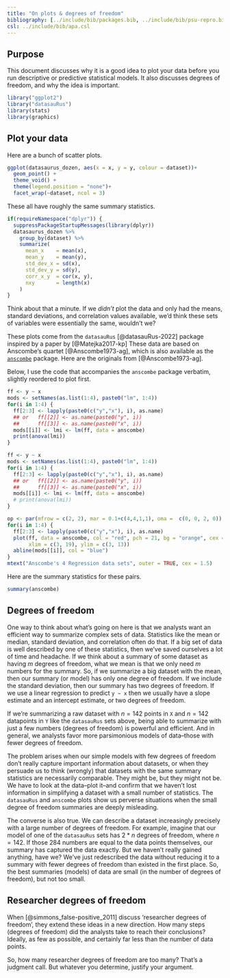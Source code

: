 ```yaml
---
title: "On plots & degrees of freedom"
bibliography: [../include/bib/packages.bib, ../include/bib/psu-repro.bib]
csl: ../include/bib/apa.csl
---
```


## Purpose

This document discusses why it is a good idea to plot your data before you run descriptive or predictive statistical models.
It also discusses degrees of freedom, and why the idea is important.

```r
library("ggplot2")
library("datasauRus")
library(stats)
library(graphics)
```

## Plot your data

Here are a bunch of scatter plots.

```r
ggplot(datasaurus_dozen, aes(x = x, y = y, colour = dataset))+
  geom_point() +
  theme_void() +
  theme(legend.position = "none")+
  facet_wrap(~dataset, ncol = 3)
```

These all have roughly the same summary statistics.

```r
if(requireNamespace("dplyr")) {
  suppressPackageStartupMessages(library(dplyr))
  datasaurus_dozen %>%
    group_by(dataset) %>%
    summarize(
      mean_x    = mean(x),
      mean_y    = mean(y),
      std_dev_x = sd(x),
      std_dev_y = sd(y),
      corr_x_y  = cor(x, y),
      nxy       = length(x)
    )
}
```

Think about that a minute.
If we *didn't* plot the data and only had the means, standard deviations, and correlation values available, we'd think these sets of variables were essentially the same, wouldn't we?

These plots come from the `datasauRus` [@datasauRus-2022] package inspired by a paper by [@Matejka2017-kp]
These data are based on Anscombe's quartet [@Anscombe1973-ag], which is also available as the [`anscombe`](https://cran.r-project.org/package=anscombe) package. 
Here are the originals from [@Anscombe1973-ag].

::: {.callout-note}

Below, I use the code that accompanies the `anscombe` package verbatim, slightly reordered to plot first.

:::

```r
ff <- y ~ x
mods <- setNames(as.list(1:4), paste0("lm", 1:4))
for(i in 1:4) {
  ff[2:3] <- lapply(paste0(c("y","x"), i), as.name)
  ## or   ff[[2]] <- as.name(paste0("y", i))
  ##      ff[[3]] <- as.name(paste0("x", i))
  mods[[i]] <- lmi <- lm(ff, data = anscombe)
  print(anova(lmi))
}
```

```r
ff <- y ~ x
mods <- setNames(as.list(1:4), paste0("lm", 1:4))
for(i in 1:4) {
  ff[2:3] <- lapply(paste0(c("y","x"), i), as.name)
  ## or   ff[[2]] <- as.name(paste0("y", i))
  ##      ff[[3]] <- as.name(paste0("x", i))
  mods[[i]] <- lmi <- lm(ff, data = anscombe)
  # print(anova(lmi))
}
```

```r
op <- par(mfrow = c(2, 2), mar = 0.1+c(4,4,1,1), oma =  c(0, 0, 2, 0))
for(i in 1:4) {
  ff[2:3] <- lapply(paste0(c("y","x"), i), as.name)
  plot(ff, data = anscombe, col = "red", pch = 21, bg = "orange", cex = 1.2,
       xlim = c(3, 19), ylim = c(3, 13))
  abline(mods[[i]], col = "blue")
}
mtext("Anscombe's 4 Regression data sets", outer = TRUE, cex = 1.5)
```

Here are the summary statistics for these pairs.

```r
summary(anscombe)
```

## Degrees of freedom

One way to think about what's going on here is that we analysts want an efficient way to summarize complex sets of data.
Statistics like the mean or median, standard deviation, and correlation often do that.
If a big set of data is well described by one of these statistics, then we've saved ourselves a lot of time and headache.
If we think about a summary of some dataset as having $m$ degrees of freedom, what we mean is that we only need $m$ numbers for the summary.
So, if we summarize a big dataset with the mean, then our summary (or model) has only one degree of freedom.
If we include the standard deviation, then our summary has two degrees of freedom.
If we use a linear regression to predict `y ~ x` then we usually have a slope estimate and an intercept estimate, or two degrees of freedom.

If we're summarizing a raw dataset with $n=142$ points in `X` and $n=142$ datapoints in `Y` like the `datasauRus` sets above, being able to summarize with just a few numbers (degrees of freedom) is powerful and efficient.
And in general, we analysts favor more parsimonious models of data--those with fewer degrees of freedom.

The problem arises when our simple models with few degrees of freedom don't really capture important information about datasets, or when they persuade us to think (wrongly) that datasets with the same summary statistics are necessarily comparable.
They might be, but they might not be.
We have to look at the data--plot it--and confirm that we haven't lost information in simplifying a dataset with a small number of statistics.
The `datasauRus` and `anscombe` plots show us perverse situations when the small degree of freedom summaries are deeply misleading.

The converse is also true.
We can describe a dataset increasingly precisely with a large number of degrees of freedom.
For example, imagine that our model of one of the `datasauRus` sets has $2*n$ degrees of freedom, where $n=142$.
If those 284 numbers are equal to the data points themselves, our summary has captured the data exactly.
But we haven't really gained anything, have we?
We've just redescribed the data without reducing it to a summary with fewer degrees of freedom than existed in the first place.
So, the best summaries (models) of data are small (in the number of degrees of freedom), but not too small.

## Researcher degrees of freedom

When [@simmons_false-positive_2011] discuss 'researcher degrees of freedom', they extend these ideas in a new direction.
How many steps (degrees of freedom) did the analysts take to reach their conclusions?
Ideally, as few as possible, and certainly far less than the number of data points.

So, how many researcher degrees of freedom are too many?
That's a judgment call.
But whatever you determine, justify your argument.
